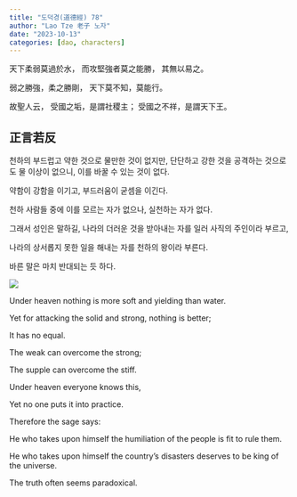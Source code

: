 ```yaml
---
title: "도덕경(道德經) 78"
author: "Lao Tze 老子 노자"
date: "2023-10-13"
categories: [dao, characters]
---
```


天下柔弱莫過於水， 而攻堅強者莫之能勝， 其無以易之。

弱之勝強，柔之勝剛， 天下莫不知，莫能行。

故聖人云， 受國之垢，是謂社稷主； 受國之不祥，是謂天下王。

## 正言若反

천하의 부드럽고 약한 것으로 물만한 것이 없지만, 단단하고 강한 것을 공격하는 것으로도 물 이상이 없으니, 이를 바꿀 수 있는 것이 없다.

약함이 강함을 이기고, 부드러움이 굳셈을 이긴다.

천하 사람들 중에 이를 모르는 자가 없으나, 실천하는 자가 없다.

그래서 성인은 말하길, 나라의 더러운 것을 받아내는 자를 일러 사직의 주인이라 부르고,

나라의 상서롭지 못한 일을 해내는 자를 천하의 왕이라 부른다.

바른 말은 마치 반대되는 듯 하다.

![](20231013_181318-01.jpeg)

Under heaven nothing is more soft and yielding than water.

Yet for attacking the solid and strong, nothing is better;

It has no equal.

The weak can overcome the strong;

The supple can overcome the stiff.

Under heaven everyone knows this,

Yet no one puts it into practice.

Therefore the sage says:

He who takes upon himself the humiliation of the people is fit to rule them.

He who takes upon himself the country's disasters deserves to be king of the universe.

The truth often seems paradoxical.
